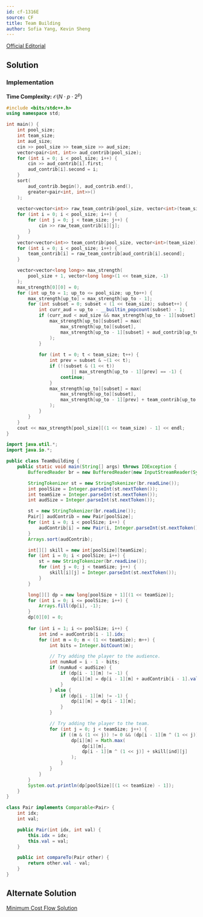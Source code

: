 ```yaml
---
id: cf-1316E
source: CF
title: Team Building
author: Sofia Yang, Kevin Sheng
---
```


[Official Editorial](https://codeforces.com/blog/entry/74493)

## Solution

### Implementation

**Time Complexity:** $\mathcal{O}(N\cdot p\cdot 2^p)$

<LanguageSection>
<CPPSection>

```cpp
#include <bits/stdc++.h>
using namespace std;

int main() {
	int pool_size;
	int team_size;
	int aud_size;
	cin >> pool_size >> team_size >> aud_size;
	vector<pair<int, int>> aud_contrib(pool_size);
	for (int i = 0; i < pool_size; i++) {
		cin >> aud_contrib[i].first;
		aud_contrib[i].second = i;
	}
	sort(
		aud_contrib.begin(), aud_contrib.end(),
		greater<pair<int, int>>()
	);
	
	vector<vector<int>> raw_team_contrib(pool_size, vector<int>(team_size));
	for (int i = 0; i < pool_size; i++) {
		for (int j = 0; j < team_size; j++) {
			cin >> raw_team_contrib[i][j];
		}
	}
	vector<vector<int>> team_contrib(pool_size, vector<int>(team_size));
	for (int i = 0; i < pool_size; i++) {
		team_contrib[i] = raw_team_contrib[aud_contrib[i].second];
	}

	vector<vector<long long>> max_strength(
		pool_size + 1, vector<long long>(1 << team_size, -1)
	);
	max_strength[0][0] = 0;
	for (int up_to = 1; up_to <= pool_size; up_to++) {
		max_strength[up_to] = max_strength[up_to - 1];
		for (int subset = 0; subset < (1 << team_size); subset++) {
			int curr_aud = up_to - __builtin_popcount(subset) - 1;
			if (curr_aud < aud_size && max_strength[up_to - 1][subset] != -1) {
				max_strength[up_to][subset] = max(
					max_strength[up_to][subset],
					max_strength[up_to - 1][subset] + aud_contrib[up_to - 1].first
				);
			}
			
			for (int t = 0; t < team_size; t++) {
				int prev = subset & ~(1 << t);
				if (!(subset & (1 << t))
						|| max_strength[up_to - 1][prev] == -1) {
					continue;
				}
				max_strength[up_to][subset] = max(
					max_strength[up_to][subset],
					max_strength[up_to - 1][prev] + team_contrib[up_to - 1][t]
				);
			}
		}
	}
	cout << max_strength[pool_size][(1 << team_size) - 1] << endl;
}
```

</CPPSection>

<JavaSection>

```java
import java.util.*;
import java.io.*;

public class TeamBuilding {
	public static void main(String[] args) throws IOException {
		BufferedReader br = new BufferedReader(new InputStreamReader(System.in));

		StringTokenizer st = new StringTokenizer(br.readLine());
		int poolSize = Integer.parseInt(st.nextToken());
		int teamSize = Integer.parseInt(st.nextToken());
		int audSize = Integer.parseInt(st.nextToken());

		st = new StringTokenizer(br.readLine());
		Pair[] audContrib = new Pair[poolSize];
		for (int i = 0; i < poolSize; i++) {
			audContrib[i] = new Pair(i, Integer.parseInt(st.nextToken()));
		}
		Arrays.sort(audContrib);

		int[][] skill = new int[poolSize][teamSize];
		for (int i = 0; i < poolSize; i++) {
			st = new StringTokenizer(br.readLine());
			for (int j = 0; j < teamSize; j++) {
				skill[i][j] = Integer.parseInt(st.nextToken());
			}
		}

		long[][] dp = new long[poolSize + 1][(1 << teamSize)];
		for (int i = 0; i <= poolSize; i++) {
			Arrays.fill(dp[i], -1);
		}
		dp[0][0] = 0;
		
		for (int i = 1; i <= poolSize; i++) {
			int ind = audContrib[i - 1].idx;
			for (int m = 0; m < (1 << teamSize); m++) {
				int bits = Integer.bitCount(m);

				// Try adding the player to the audience.
				int numAud = i - 1 - bits;
				if (numAud < audSize) {
					if (dp[i - 1][m] != -1) {
						dp[i][m] = dp[i - 1][m] + audContrib[i - 1].val;
					}
				} else {
					if (dp[i - 1][m] != -1) {
						dp[i][m] = dp[i - 1][m];
					}
				}

				// Try adding the player to the team.
				for (int j = 0; j < teamSize; j++) {
					if ((m & (1 << j)) != 0 && (dp[i - 1][m ^ (1 << j)]) != -1) {
						dp[i][m] = Math.max(
							dp[i][m],
							dp[i - 1][m ^ (1 << j)] + skill[ind][j]
						);
					}
				}
			}
		}
		System.out.println(dp[poolSize][(1 << teamSize) - 1]);
	}
}

class Pair implements Comparable<Pair> {
	int idx;
	int val;

	public Pair(int idx, int val) {
		this.idx = idx;
		this.val = val;
	}

	public int compareTo(Pair other) {
		return other.val - val;
	}
}
```

</JavaSection>
</LanguageSection>

## Alternate Solution

[Minimum Cost Flow Solution](https://codeforces.com/blog/entry/74493?#comment-586020)
